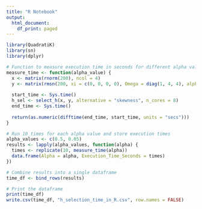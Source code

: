 ```yaml
---
title: "R Notebook"
output:
  html_document:
    df_print: paged
---
```

```r
library(QuadratiK)
library(sn)
library(dplyr)
```

```r
# Function to measure execution time in seconds for different alpha values
measure_time <- function(alpha_value) {
  x <- matrix(rnorm(200), ncol = 4)
  y <- matrix(rmsn(200, xi = c(0, 0, 0, 0), Omega = diag(1, 4, 4), alpha = rep(alpha_value, 4)), ncol = 4)
  
  start_time <- Sys.time()
  h_sel <- select_h(x, y, alternative = "skewness", n_cores = 8)
  end_time <- Sys.time()
  
  return(as.numeric(difftime(end_time, start_time, units = "secs")))
}

# Run 10 times for each alpha value and store execution times
alpha_values <- c(0.5, 0.05)
results <- lapply(alpha_values, function(alpha) {
  times <- replicate(10, measure_time(alpha))
  data.frame(Alpha = alpha, Execution_Time_Seconds = times)
})

# Combine results into a single dataframe
time_df <- bind_rows(results)

# Print the dataframe
print(time_df)
write.csv(time_df, "h_selection_time_in_R.csv", row.names = FALSE)
```

